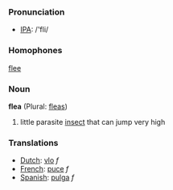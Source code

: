 === Pronunciation ===
*[[w:IPA|IPA]]: /'fli/

===Homophones===
[[flee]]

=== Noun ===

'''flea''' (Plural: [[fleas]])

# little parasite [[insect]] that can jump very high

=== Translations ===
*[[Dutch]]: [[vlo]] ''f''
*[[French]]: [[puce]] ''f''
*[[Spanish]]: [[pulga]] ''f''